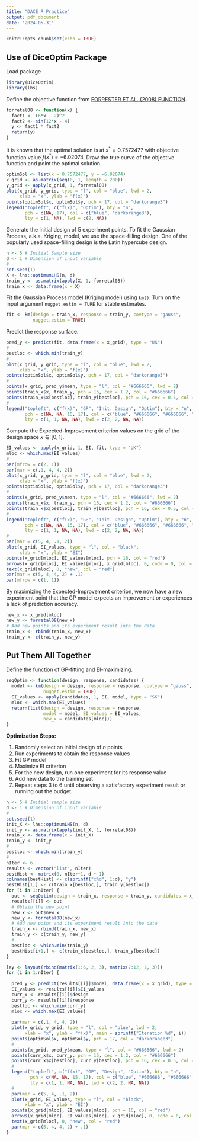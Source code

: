 ```yaml
---
title: "DACE R Practice"
output: pdf_document
date: "2024-05-31"
---
```


```r
knitr::opts_chunk$set(echo = TRUE)
```

## Use of **DiceOptim** Package

Load package
```r
library(DiceOptim)
library(lhs)
```

Define the objective function from [FORRESTER ET AL. (2008) FUNCTION](https://www.sfu.ca/~ssurjano/forretal08.html).

```r
forretal08 <- function(x) {
  fact1 <- (6*x - 2)^2
  fact2 <- sin(12*x - 4)
  y <- fact1 * fact2
  return(y)
}
```


It is known that the optimal solution is at $x^* = 0.7572477$ with objective function value $f(x^*)=-6.02074$.
Draw the true curve of the objective function and point the optimal solution.
```r
optimSol <- list(x = 0.7572477, y = -6.02074)
x_grid <- as.matrix(seq(0, 1, length = 200))
y_grid <- apply(x_grid, 1, forretal08)
plot(x_grid, y_grid, type = "l", col = "blue", lwd = 2, 
     xlab = "x", ylab = "f(x)")
points(optimSol$x, optimSol$y, pch = 17, col = "darkorange3")
legend("topleft", c("f(x)", "Optim"), bty = "n",
       pch = c(NA, 17), col = c("blue", "darkorange3"), 
       lty = c(1, NA), lwd = c(2, NA))
```


Generate the initial design of 5 experiment points. To fit the Gaussian Process, a.k.a. Kriging, model, we use the space-filling design. One of the popularly used space-filling design is the Latin hypercube design.
```r
n <- 5 # Initial Sample size
d <- 1 # Dimension of input variable
#
set.seed(1)
X <- lhs::optimumLHS(n, d)
train_y <- as.matrix(apply(X, 1, forretal08))
train_x <- data.frame(x = X)
```

Fit the Gaussian Process model (Kriging model) using `km()`. Turn on the input argument `nugget.estim = TURE` for stable estimates.

```r
fit <- km(design = train_x, response = train_y, covtype = "gauss",
          nugget.estim = TRUE)
```

Predict the response surface.

```r
pred_y <- predict(fit, data.frame(x = x_grid), type = "UK")
#
bestloc <- which.min(train_y)
#
plot(x_grid, y_grid, type = "l", col = "blue", lwd = 2, 
     xlab = "x", ylab = "f(x)")
points(optimSol$x, optimSol$y, pch = 17, col = "darkorange3")
#
points(x_grid, pred_y$mean, type = "l", col = "#666666", lwd = 2)
points(train_x$x, train_y, pch = 15, cex = 1.2, col = "#666666")
points(train_x$x[bestloc], train_y[bestloc], pch = 16, cex = 0.5, col = "gold1")
#
legend("topleft", c("f(x)", "GP", "Init. Design", "Optim"), bty = "n",
       pch = c(NA, NA, 15, 17), col = c("blue", "#666666", "#666666", "darkorange3"), 
       lty = c(1, 1, NA, NA), lwd = c(2, 2, NA, NA))
```


Compute the Expected-Improvement criterion values on the grid of the design space $x\in[0,1]$.

```r
EI_values <- apply(x_grid, 1, EI, fit, type = "UK")
mloc <- which.max(EI_values)
#
par(mfrow = c(2, 1))
par(mar = c(.1, 4, 4, 2))
plot(x_grid, y_grid, type = "l", col = "blue", lwd = 2, 
     xlab = "x", ylab = "f(x)")
points(optimSol$x, optimSol$y, pch = 17, col = "darkorange3")
#
points(x_grid, pred_y$mean, type = "l", col = "#666666", lwd = 2)
points(train_x$x, train_y, pch = 15, cex = 1.2, col = "#666666")
points(train_x$x[bestloc], train_y[bestloc], pch = 16, cex = 0.5, col = "gold1")
#
legend("topleft", c("f(x)", "GP", "Init. Design", "Optim"), bty = "n",
       pch = c(NA, NA, 15, 17), col = c("blue", "#666666", "#666666", "darkorange3"), 
       lty = c(1, 1, NA, NA), lwd = c(2, 2, NA, NA))
#
par(mar = c(5, 4, .1, 2))
plot(x_grid, EI_values, type = "l", col = "black",
     xlab = "x", ylab = "EI")
points(x_grid[mloc], EI_values[mloc], pch = 16, col = "red")
arrows(x_grid[mloc], EI_values[mloc], x_grid[mloc], 0, code = 0, col = "red")
text(x_grid[mloc], 0, "new", col = "red")
par(mar = c(5, 4, 4, 2) + .1)
par(mfrow = c(1, 1))
```

By maximizing the Expected-Improvement criterion, we now have a new experiment point that the GP model expects an improvement or experiences a lack of prediction accuracy.
```r
new_x <- x_grid[mloc]
new_y <- forretal08(new_x)
# Add new points and its experiment result into the data
train_x <- rbind(train_x, new_x)
train_y <- c(train_y, new_y)
```

## Put Them All Together


Define the function of GP-fitting and EI-maximizing.
```r
seqOptim <- function(design, response, candidates) {
  model <- km(design = design, response = response, covtype = "gauss",
              nugget.estim = TRUE)
  EI_values <- apply(candidates, 1, EI, model, type = "SK")
  mloc <- which.max(EI_values)
  return(list(design = design, response = response, 
              model = model, EI_values = EI_values, 
              new_x = candidates[mloc]))
}
```


**Optimization Steps:**

1. Randomly select an initial design of $n$ points
2. Run experiments to obtain the response values
3. Fit GP model
4. Maximize EI criterion
5. For the new design, run one experiment for its response value
6. Add new data to the training set
7. Repeat steps 3 to 6 until observing a satisfactory experiment result or running out the budget.

```r
n <- 5 # Initial sample size
d <- 1 # Dimension of input variable
#
set.seed(1)
init_X <- lhs::optimumLHS(n, d)
init_y <- as.matrix(apply(init_X, 1, forretal08))
train_x <- data.frame(x = init_X)
train_y <- init_y
#
bestloc <- which.min(train_y)
#
nIter <- 6
results <- vector("list", nIter)
bestHist <- matrix(0, nIter+1, d + 1)
colnames(bestHist) <- c(sprintf("x%d", 1:d), "y")
bestHist[1,] <- c(train_x[bestloc,], train_y[bestloc])
for (i in 1:nIter) {
  out <- seqOptim(design = train_x, response = train_y, candidates = x_grid)
  results[[i]] <- out
  # Obtain the new point
  new_x <- out$new_x
  new_y <- forretal08(new_x)
  # Add new point and its experiment result into the data
  train_x <- rbind(train_x, new_x)
  train_y <- c(train_y, new_y)
  #
  bestloc <- which.min(train_y)
  bestHist[i+1,] <- c(train_x[bestloc,], train_y[bestloc])
}
```




```r
lay <- layout(rbind(matrix(1:6, 2, 3), matrix(7:12, 2, 3)))
for (i in 1:nIter) {
  
  pred_y <- predict(results[[i]]$model, data.frame(x = x_grid), type = "UK")
  EI_values <- results[[i]]$EI_values
  curr_x <- results[[i]]$design
  curr_y <- results[[i]]$response
  bestloc <- which.min(curr_y)
  mloc <- which.max(EI_values)
  
  par(mar = c(.1, 4, 4, 2))
  plot(x_grid, y_grid, type = "l", col = "blue", lwd = 2, 
       xlab = "x", ylab = "f(x)", main = sprintf("Iteration %d", i))
  points(optimSol$x, optimSol$y, pch = 17, col = "darkorange3")
  #
  points(x_grid, pred_y$mean, type = "l", col = "#666666", lwd = 2)
  points(curr_x$x, curr_y, pch = 15, cex = 1.2, col = "#666666")
  points(curr_x$x[bestloc], curr_y[bestloc], pch = 16, cex = 0.5, col = "gold1")
  #
  legend("topleft", c("f(x)", "GP", "Design", "Optim"), bty = "n",
         pch = c(NA, NA, 15, 17), col = c("blue", "#666666", "#666666", "darkorange3"), 
         lty = c(1, 1, NA, NA), lwd = c(2, 2, NA, NA))
  #
  par(mar = c(5, 4, .1, 2))
  plot(x_grid, EI_values, type = "l", col = "black",
       xlab = "x", ylab = "EI")
  points(x_grid[mloc], EI_values[mloc], pch = 16, col = "red")
  arrows(x_grid[mloc], EI_values[mloc], x_grid[mloc], 0, code = 0, col = "red")
  text(x_grid[mloc], 0, "new", col = "red")
  par(mar = c(5, 4, 4, 2) + .1)
}
```





